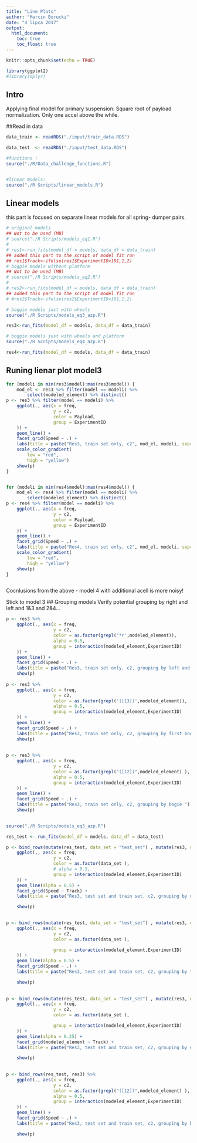 ```yaml
---
title: "Line Plots"
author: "Marcin Borucki"
date: "4 lipca 2017"
output: 
  html_document:
    toc: true
    toc_float: true
---
```



```r
knitr::opts_chunk$set(echo = TRUE)

library(ggplot2)
#library(dplyr)

```

##  Intro

Applying final model for primary suspension: 
    Square root of payload normalization.
    Only one accel above the while.
    
    

##Read in data

```r

data_train <- readRDS("./input/train_data.RDS")

data_test  <- readRDS("./input/test_data.RDS")

#functions :
source("./R/Data_challenge_functions.R")


#linear models:
source("./R Scripts/linear_models.R")


```    

## Linear models  
  
this part is focused on separate linear models for all spring- dumper pairs.

```r

# original models
## Not to be used (MB)
# source("./R Scripts/models_eq1.R")
# 
# res1<-run_fits(model_df = models, data_df = data_train)
## added this part to the script of model fit run 
## res1$Track<-ifelse(res1$ExperimentID<101,1,2)
# boggie models without platform
## Not to be used (MB)
# source("./R Scripts/models_eq2.R")
# 
# res2<-run_fits(model_df = models, data_df = data_train)
## added this part to the script of model fit run
# #res2$Track<-ifelse(res2$ExperimentID<101,1,2)

# boggie models just with wheels
source("./R Scripts/models_eq3_azp.R")

res3<-run_fits(model_df = models, data_df = data_train)

# boggie models just with wheels and platform
source("./R Scripts/models_eq4_azp.R")

res4<-run_fits(model_df = models, data_df = data_train)


```


## Runing lienar plot model3

```r


for (modeli in min(res3$model):max(res3$model)) {
    mod_el <- res3 %>% filter(model == modeli) %>% 
        select(modeled_element) %>% distinct()
p <- res3 %>% filter(model == modeli) %>%
    ggplot(., aes(x = freq,
                  y = c2,
                  color = Payload,
                  group = ExperimentID
    )) +
    geom_line() +
    facet_grid(Speed ~ .) +
    labs(title = paste("Res3, train set only, c2", mod_el, modeli, sep=" ")) + 
    scale_color_gradient(
        low = "red",
        high = "yellow") 
    show(p)
}


for (modeli in min(res4$model):max(res4$model)) {
    mod_el <- res4 %>% filter(model == modeli) %>% 
        select(modeled_element) %>% distinct()
p <- res4 %>% filter(model == modeli) %>%
    ggplot(., aes(x = freq,
                  y = c2,
                  color = Payload,
                  group = ExperimentID
    )) +
    geom_line() +
    facet_grid(Speed ~ .) +
    labs(title = paste("Res4, train set only, c2", mod_el, modeli, sep=" ")) + 
    scale_color_gradient(
        low = "red",
        high = "yellow") 
    show(p)
}



```

Cocnlusions from the above - model 4 with additional acell is more noisy!

Stick to model 3 
## Grouping models
Verify potential grouping by right and left and 1&3 and 2&4...


```r

p <- res3 %>%
    ggplot(., aes(x = freq,
                  y = c2,
                  color = as.factor(grepl('*r',modeled_element)),
                  alpha = 0.5,
                  group = interaction(modeled_element,ExperimentID)
    )) +
    geom_line() +
    facet_grid(Speed ~ .) +
    labs(title = paste("Res3, train set only, c2, grouping by left and right")) 
    show(p)
    
p <- res3 %>%
    ggplot(., aes(x = freq,
                  y = c2,
                  color = as.factor(grepl('([13])',modeled_element)),
                  alpha = 0.5,
                  group = interaction(modeled_element,ExperimentID)
    )) +
    geom_line() +
    facet_grid(Speed ~ .) +
    labs(title = paste("Res3, train set only, c2, grouping by first bogie axis and latter")) 
    show(p)
    
    
p <- res3 %>% 
    ggplot(., aes(x = freq,
                  y = c2,
                  color = as.factor(grepl("([12])",modeled_element) ),
                  alpha = 0.5,
                  group = interaction(modeled_element,ExperimentID)
    )) +
    geom_line() +
    facet_grid(Speed ~ .) +
    labs(title = paste("Res3, train set only, c2, grouping by bogie ")) 
    show(p)
    
```

```r
source("./R Scripts/models_eq3_azp.R")

res_test <- run_fits(model_df = models, data_df = data_test)

```

```r


p <- bind_rows(mutate(res_test, data_set = "test_set") , mutate(res3, data_set = "train_set")) %>% filter(modeled_element == "azp_1r") %>%
    ggplot(., aes(x = freq,
                  y = c2,
                  color = as.factor(data_set ),
                  # alpha = 0.5,
                  group = interaction(modeled_element,ExperimentID)
    )) +
    geom_line(alpha = 0.5) +
    facet_grid(Speed ~ Track) +
    labs(title = paste("Res3, test set and train set, c2, grouping by data set "))

    show(p)

    
p <- bind_rows(mutate(res_test, data_set = "test_set") , mutate(res3, data_set = "train_set")) %>%
    ggplot(., aes(x = freq,
                  y = c2,
                  color = as.factor(data_set ),

                  group = interaction(modeled_element,ExperimentID)
    )) +
    geom_line(alpha = 0.5) +
    facet_grid(Speed ~ .) +
    labs(title = paste("Res3, test set and train set, c2, grouping by test set "))

    show(p)
    
    
p <- bind_rows(mutate(res_test, data_set = "test_set") , mutate(res3, data_set = "train_set")) %>%
    ggplot(., aes(x = freq,
                  y = c2,
                  color = as.factor(data_set ),

                  group = interaction(modeled_element,ExperimentID)
    )) +
    geom_line(alpha = 0.25) +
    facet_grid(modeled_element ~ Track) +
    labs(title = paste("Res3, test set and train set, c2, grouping by experiment and model on both test and train "))

    show(p)
    
    
p <- bind_rows(res_test, res3) %>% 
    ggplot(., aes(x = freq,
                  y = c2,
                  color = as.factor(grepl("([12])",modeled_element) ),
                  alpha = 0.5,
                  group = interaction(modeled_element,ExperimentID)
    )) +
    geom_line() +
    facet_grid(Speed ~ .) +
    labs(title = paste("Res3, test set and train set, c2, grouping by bogie "))

    show(p)

```
